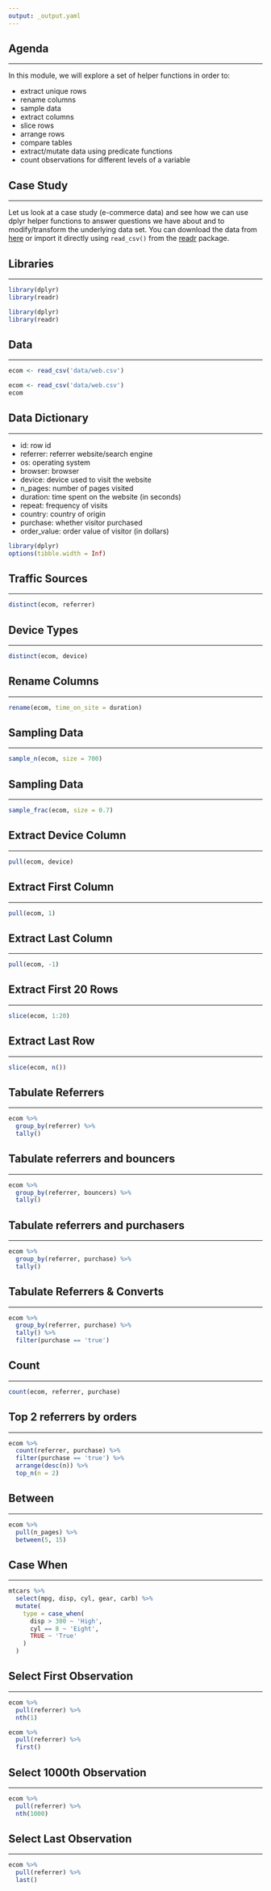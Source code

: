 ```yaml
---
output: _output.yaml
---
```


## {data-background="images/dplyr.png"}

## Agenda

<hr>

In this module, we will explore a set of helper functions in order to:

- extract unique rows 
- rename columns
- sample data
- extract columns
- slice rows
- arrange rows
- compare tables
- extract/mutate data using predicate functions
- count observations for different levels of a variable

## Case Study

<hr>

Let us look at a case study (e-commerce data) and see how we can use dplyr helper functions to answer questions we have about and to modify/transform the underlying data set. You can download the data from [here](https://github.com/rsquaredacademy/datasets/blob/master/web.csv) or import it directly using `read_csv()` from the [readr](readr.tidyverse.org) package.

## Libraries

<hr>


```r
library(dplyr)
library(readr)
```

```r
library(dplyr)
library(readr)
```

## Data

<hr>

```r
ecom <- read_csv('data/web.csv')
```



```r
ecom <- read_csv('data/web.csv')
ecom
```

## Data Dictionary

<hr>

- id: row id
- referrer: referrer website/search engine
- os: operating system
- browser: browser
- device: device used to visit the website
- n_pages: number of pages visited
- duration: time spent on the website (in seconds)
- repeat: frequency of visits
- country: country of origin
- purchase: whether visitor purchased
- order_value: order value of visitor (in dollars)

```r
library(dplyr)
options(tibble.width = Inf)
```

## {data-background="images/distinct_canva.png"}

## Traffic Sources

<hr>

```r
distinct(ecom, referrer)
```

## Device Types

<hr>

```r
distinct(ecom, device)
```

## {data-background="images/rename_canva.png"}

## Rename Columns

<hr>

```r
rename(ecom, time_on_site = duration)
```

## {data-background="images/sampling_canva.png"}

## Sampling Data

<hr>

```r
sample_n(ecom, size = 700)
```

## Sampling Data

<hr>

```r
sample_frac(ecom, size = 0.7)
```

## {data-background="images/pull_canva.png"}

## Extract Device Column

<hr>

```r
pull(ecom, device)
```

## Extract First Column

<hr>

```r
pull(ecom, 1)
```

## Extract Last Column

<hr>

```r
pull(ecom, -1)
```

## {data-background="images/slice_canva.png"}

## Extract First 20 Rows

<hr>

```r
slice(ecom, 1:20)
```

## Extract Last Row

<hr>

```r
slice(ecom, n())
```

## {data-background="images/tally_canva.png"}

## Tabulate Referrers

<hr>

```r
ecom %>%
  group_by(referrer) %>%
  tally()
```

## Tabulate referrers and bouncers

<hr>

```r
ecom %>%
  group_by(referrer, bouncers) %>%
  tally()
```

## Tabulate referrers and purchasers

<hr>

```r
ecom %>%
  group_by(referrer, purchase) %>%
  tally()
```

## Tabulate Referrers & Converts

<hr>

```r
ecom %>%
  group_by(referrer, purchase) %>%
  tally() %>%
  filter(purchase == 'true')
```

## Count

<hr>

```r
count(ecom, referrer, purchase)
```

## {data-background="images/arrange_canva.png"}

## Top 2 referrers by orders

<hr>

```r
ecom %>%
  count(referrer, purchase) %>%
  filter(purchase == 'true') %>%
  arrange(desc(n)) %>%
  top_n(n = 2)
```

## Between

<hr>

```r
ecom %>%
  pull(n_pages) %>%
  between(5, 15) 
```

## Case When

<hr>

```r
mtcars %>%
  select(mpg, disp, cyl, gear, carb) %>%
  mutate(
    type = case_when(
      disp > 300 ~ 'High',
      cyl == 8 ~ 'Eight',
      TRUE ~ 'True'
    )
  )
```

## Select First Observation

<hr>

```r
ecom %>%
  pull(referrer) %>%
  nth(1)

ecom %>%
  pull(referrer) %>%
  first()
```

## Select 1000th Observation

<hr>

```r
ecom %>%
  pull(referrer) %>%
  nth(1000)
```

## Select Last Observation

<hr>

```r
ecom %>%
  pull(referrer) %>%
  last()
```

## {data-background="images/thankyou.png"}

<!-- To do: -->
<!--   - explain case study data -->
